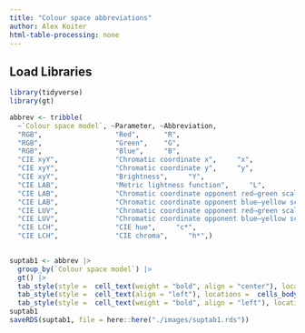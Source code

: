```yaml
---
title: "Colour space abbreviations"
author: Alex Koiter
html-table-processing: none
---
```


## Load Libraries
```r
library(tidyverse)
library(gt)
```

```r
abbrev <- tribble(
  ~`Colour space model`, ~Parameter, ~Abbreviation,
  "RGB",                  "Red",      "R",
  "RGB",                  "Green",    "G",
  "RGB",                  "Blue",     "B",
  "CIE xyY",              "Chromatic coordinate x",     "x",
  "CIE xyY",              "Chromatic coordinate y",     "y",
  "CIE xyY",              "Brightness",     "Y",
  "CIE LAB",              "Metric lightness function",     "L",
  "CIE LAB",              "Chromatic coordinate opponent red–green scales",     "a*",
  "CIE LAB",              "Chromatic coordinate opponent blue–yellow scales",     "b*",
  "CIE LUV",              "Chromatic coordinate opponent red–green scales",     "u*",
  "CIE LUV",              "Chromatic coordinate opponent blue–yellow scales",     "v*",
  "CIE LCH",              "CIE hue",     "c*",
  "CIE LCH",              "CIE chroma",     "h*",)
  
```


```r

suptab1 <- abbrev |>
  group_by(`Colour space model`) |>
  gt() |>
  tab_style(style =  cell_text(weight = "bold", align = "center"), locations =  cells_row_groups()) |>
  tab_style(style =  cell_text(align = "left"), locations =  cells_body()) |>
  tab_style(style =  cell_text(weight = "bold", align = "left"), locations =  cells_column_labels())
suptab1
saveRDS(suptab1, file = here::here("./images/suptab1.rds"))
```

